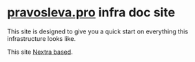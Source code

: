 # [pravosleva.pro](https://pravosleva.pro) infra doc site
 
This site is designed to give you a quick start on everything this infrastructure looks like.

This site [Nextra based](https://nextra.site).
